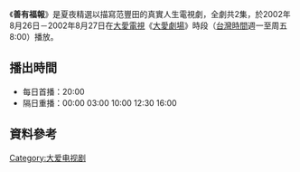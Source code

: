 {{電視節目信息框
| 名稱       = 善有福报
| 圖片       = 
| 類型       = 大愛真實人生劇場
| 導演       = 
| 編劇       = 
| 演出       = 參見演員列表
| 製作人     = 
| 監製人     = 
| 片頭曲     = 
| 片尾曲     = 
| 國家       = {{ROC-TW}}
| 語言       = [[國語|國語]]
| 集數       = 2集
| 每集長     = 分鐘
| 製作單位   = 
| 電視台     = [[大愛電視台|大愛電視台]]
| 播出國家   = {{TWN}}
| 開始       = 2002年8月26日
| 結束       = 2002年8月27日
}}
《'''善有福報'''》是夏夜精選以描寫范豐田的真實人生電視劇，全劇共2集，於2002年8月26日－2002年8月27日在[[大愛電視|大愛電視]]《[[大愛劇場|大愛劇場]]》時段（[[台灣時間|台灣時間]]週一至周五8:00）播放。

==播出時間==
*每日首播：20:00
*隔日重播：00:00 03:00 10:00 12:30 16:00
==資料參考==


{{電視節目的變遷
|電視台=[[大愛電視台|大愛電視台]]
|播放檔次=八點檔（週一至周五8:00）節目
|節目名稱='''夏夜精選-善有福報''' <br />2002年8月26日－2002年8月27日
|上一節目=[[夏夜精選-心靈快門|夏夜精選-心靈快門]] <br />2002年8月24日－2002年8月25日
|下一節目=[[夏夜精選-拚命阿煌|夏夜精選-拚命阿煌]] <br />2002年8月28日－2002年9月1日
}}
{{大愛劇場}}
[[Category:大爱电视剧|Category:大爱电视剧]]